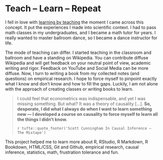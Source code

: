 # Teach -- Learn -- Repeat

<!-- Conceptional Background -->
<!-- A Question You Care About -->
<!-- subtitle: "A Kickstart for Social Scientists" -->
<!-- In order to pass a math class, become the head of a study group.  -->
<!-- Humans feel positive emotion when they have social ties. -->

I fell in love with [learning by teaching](https://en.wikipedia.org/wiki/Learning_by_teaching) the moment I came across this concept. It put the experiences I made into scientific context. I had to pass math classes in my undergraduates, and I became a math tutor for years. I really wanted to master ballroom dance, so I became a dance instructor for life. 

The mode of teaching can differ. I started teaching in the classroom and ballroom and have a standing on Wikipedia. You can contribute diffuse Wikipedia and will get feedback on your neutral point of view, academic writing and rigor. Feedback on YouTube and Social Media can be more diffuse. Now, I turn to writing a book from my collected notes (and questions) on empirical research. I hope to force myself to pinpoint exactly what I know and don't know and how to fill the gaps. Luckily, I am not alone with the approach of creating classes or writing books to learn. 

> I could feel that econometrics was indispensable, and yet I was missing something. But what? It was a theory of causality […]. <b>So, desperate, I did what I always do when I want to learn something new — I developed a course on causality to force myself to learn all the things I didn’t know.</b>
>
> `r tufte::quote_footer('Scott Cunningham In Causal Inference – The Mixtape')`

This project helped me to learn more about R, RStudio, R Markdown, R Bookdown, HTML/CSS, Git and Github, empirical research, causal inference, statistics, math, frustration tolerance and fun.

<!-- I had the need to learn more about empirical analysis and causal inference. Thus I started a series of seminars covering a mixture of data science, econometrics, statistics and reporting.  -->

<!-- <https://lindeloev.github.io/tests-as-linear/> -->


